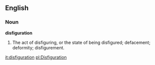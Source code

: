 ==English==

===Noun===

'''disfiguration'''

#The act of disfiguring, or the state of being disfigured; defacement; deformity; disfigurement.

[[it:disfiguration]]
[[pl:Disfiguration]]